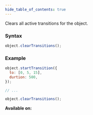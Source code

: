 ```yaml
---
hide_table_of_contents: true
---
```



Clears all active transitions for the object.

### Syntax

```js
object.clearTransitions();
```

### Example

```js
object.startTransition({
  to: [0, 5, 15],
  durtion: 500,
});

// ...

object.clearTransitions();
```

**Available on:** <ClientTag /> <ServerTag />
